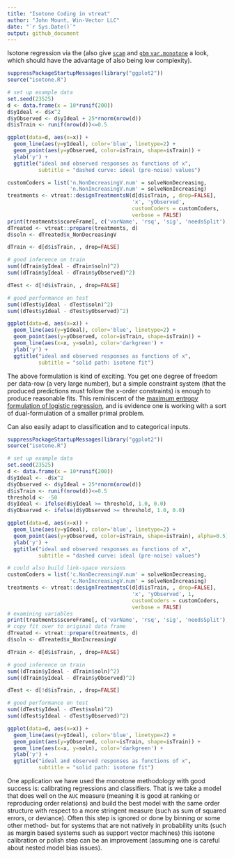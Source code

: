 ```yaml
---
title: "Isotone Coding in vtreat"
author: "John Mount, Win-Vector LLC"
date: "`r Sys.Date()`"
output: github_document
---
```


Isotone regression via the (also give [`scam`](https://CRAN.R-project.org/package=scam) and [`gbm` `var.monotone`](https://CRAN.R-project.org/package=gbm) a look, which should have the advantage of also being low complexity).

```r
suppressPackageStartupMessages(library("ggplot2"))
source("isotone.R")

# set up example data
set.seed(23525)
d <- data.frame(x = 10*runif(200))
d$yIdeal <- d$x^2
d$yObserved <- d$yIdeal + 25*rnorm(nrow(d))
d$isTrain <- runif(nrow(d))<=0.5

ggplot(data=d, aes(x=x)) + 
  geom_line(aes(y=yIdeal), color='blue', linetype=2) + 
  geom_point(aes(y=yObserved, color=isTrain, shape=isTrain)) +
  ylab('y') +
  ggtitle("ideal and observed responses as functions of x",
          subtitle = "dashed curve: ideal (pre-noise) values")

customCoders = list('n.NonDecreasingV.num' = solveNonDecreasing,
                    'n.NonIncreasingV.num' = solveNonIncreasing)
treatments <- vtreat::designTreatmentsN(d[d$isTrain, , drop=FALSE], 
                                        'x', 'yObserved', 
                                        customCoders = customCoders,
                                        verbose = FALSE)
print(treatments$scoreFrame[, c('varName', 'rsq', 'sig', 'needsSplit'), drop=FALSE])
dTreated <- vtreat::prepare(treatments, d)
d$soln <- dTreated$x_NonDecreasingV

dTrain <- d[d$isTrain, , drop=FALSE]

# good inference on train
sum((dTrain$yIdeal - dTrain$soln)^2)
sum((dTrain$yIdeal - dTrain$yObserved)^2)

dTest <- d[!d$isTrain, , drop=FALSE]

# good performance on test
sum((dTest$yIdeal - dTest$soln)^2)
sum((dTest$yIdeal - dTest$yObserved)^2)

ggplot(data=d, aes(x=x)) + 
  geom_line(aes(y=yIdeal), color='blue', linetype=2) + 
  geom_point(aes(y=yObserved, color=isTrain, shape=isTrain)) +
  geom_line(aes(x=x, y=soln), color='darkgreen') +
  ylab('y') +
  ggtitle("ideal and observed responses as functions of x",
          subtitle = "solid path: isotone fit")

```

The above formulation is kind of exciting.  You get one degree of freedom per data-row (a very large number), but a simple
constraint system (that the produced predictions must follow the x-order constraints) is enough to produce reasonable 
fits.  This reminiscent of the [maximum entropy formulation of logistic regression](http://www.win-vector.com/dfiles/LogisticRegressionMaxEnt.pdf), and is evidence one is working with
a sort of dual-formulation of a smaller primal problem.

Can also easily adapt to classification and to categorical inputs.

```r
suppressPackageStartupMessages(library("ggplot2"))
source("isotone.R")

# set up example data
set.seed(23525)
d <- data.frame(x = 10*runif(200))
d$yIdeal <- -d$x^2
d$yObserved <- d$yIdeal + 25*rnorm(nrow(d))
d$isTrain <- runif(nrow(d))<=0.5
threshold <- -50
d$yIdeal <- ifelse(d$yIdeal >= threshold, 1.0, 0.0)
d$yObserved <- ifelse(d$yObserved >= threshold, 1.0, 0.0)

ggplot(data=d, aes(x=x)) + 
  geom_line(aes(y=yIdeal), color='blue', linetype=2) + 
  geom_point(aes(y=yObserved, color=isTrain, shape=isTrain), alpha=0.5) + 
  ylab('y') +
  ggtitle("ideal and observed responses as functions of x",
          subtitle = "dashed curve: ideal (pre-noise) values")

# could also build link-space versions
customCoders = list('c.NonDecreasingV.num' = solveNonDecreasing,
                    'c.NonIncreasingV.num' = solveNonIncreasing)
treatments <- vtreat::designTreatmentsC(d[d$isTrain, , drop=FALSE], 
                                        'x', 'yObserved', 1,
                                        customCoders = customCoders,
                                        verbose = FALSE)
# examining variables
print(treatments$scoreFrame[, c('varName', 'rsq', 'sig', 'needsSplit'), drop=FALSE])
# copy fit over to original data frame
dTreated <- vtreat::prepare(treatments, d)
d$soln <- dTreated$x_NonIncreasingV

dTrain <- d[d$isTrain, , drop=FALSE]

# good inference on train
sum((dTrain$yIdeal - dTrain$soln)^2)
sum((dTrain$yIdeal - dTrain$yObserved)^2)

dTest <- d[!d$isTrain, , drop=FALSE]

# good performance on test
sum((dTest$yIdeal - dTest$soln)^2)
sum((dTest$yIdeal - dTest$yObserved)^2)

ggplot(data=d, aes(x=x)) + 
  geom_line(aes(y=yIdeal), color='blue', linetype=2) + 
  geom_point(aes(y=yObserved, color=isTrain, shape=isTrain)) +
  geom_line(aes(x=x, y=soln), color='darkgreen') +
  ylab('y') +
  ggtitle("ideal and observed responses as functions of x",
          subtitle = "solid path: isotone fit")

```


One application we have used the monotone methodology with good success is: calibrating regressions and classifiers.
That is we take a model that does well on the `AUC` measure (meaning it is good at ranking or reproducing order
relations) and build the best model with the same order structure with respect to a more stringent measure (such as sum of squared errors, or deviance).  Often this step is ignored or done by binning or some other method- but for systems that are not natively in probability units (such as margin based systems such as support vector machines) this isotone calibration or 
polish step can be an improvement (assuming one is careful about nested model bias issues).
